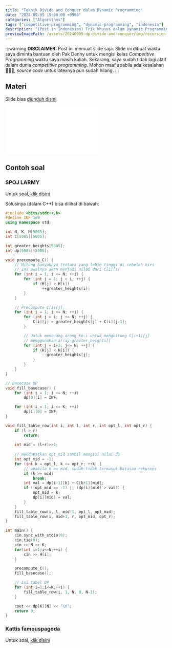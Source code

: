 ```yaml
---
title: "Teknik Divide and Conquer dalam Dynamic Programming"
date: "2024-09-09 19:00:00 +0900"
categories: ["Algorithms"]
tags: ["competitive-programming", "dynamic-programming", "indonesia"]
description: "(Post in Indonesian) Trik khusus dalam Dynamic Programming."
previewImagePath: /assets/20240909-dp-divide-and-conquer/img/recursion-tree.png
---
```


:::warning
**DISCLAIMER:**
Post ini memuat slide saja. Slide ini dibuat waktu saya diminta bantuan oleh Pak Denny
untuk mengisi kelas *Competitive Programming* waktu saya masih kuliah. Sekarang, saya sudah
tidak lagi aktif dalam dunia *competitive programming*. Mohon maaf apabila ada
kesalahan 🙏🙏🙏, *source code* untuk latexnya pun sudah hilang.
:::

## Materi

Slide bisa [diunduh disini](/assets/20240909-dp-divide-and-conquer/pdf/dnc_dp.pdf).

<embed
  className="min-h-[600px] w-full"
  src="/assets/20240909-dp-divide-and-conquer/pdf/dnc_dp.pdf"
  type="application/pdf"
  />


## Contoh soal

### SPOJ LARMY
Untuk soal, [klik disini](https://www.spoj.com/problems/LARMY/)

Solusinya (dalam C++) bisa dilihat di bawah:

```c++
#include <bits/stdc++.h>
#define INF 1e9
using namespace std;

int N, K, H[5005];
int C[5005][5005];

int greater_heights[5005];
int dp[5005][5005];

void precompute_C() {
    // Hitung banyaknya tentara yang lebih tinggi di sebelah kiri
    // Ini awalnya akan menjadi nilai dari C[1][i]
    for (int i = 1; i <= N; ++i) {
        for (int j = 1; j < i; ++j) {
            if (H[j] > H[i])
                ++greater_heights[i];
        }
    }

    // Precompute C[i][j]
    for (int i = 1; i <= N; ++i) {
        for (int j = i; j <= N; ++j) {
            C[i][j] = greater_heights[j] + C[i][j-1];
        }

        // Untuk membuang orang ke-i untuk menghitung C[i+1][j]
        // menggunakan array greater_heights[]
        for (int j = i+1; j<= N; ++j) {
            if (H[j] < H[i]) {
                --greater_heights[j];
            }
        }
    }
}

// Basecase DP
void fill_basecase() {
    for (int i = 1; i <= N; ++i)
        dp[0][i] = INF;

    for (int i = 1; i <= K; ++i)
        dp[i][0] = INF;
}

void fill_table_row(int i, int l, int r, int opt_l, int opt_r) {
    if (l > r)
        return;
    
    int mid = (l+r)>>1;
    
    // mendapatkan opt_mid sambil mengisi nilai dp
    int opt_mid = -1;
    for (int k = opt_l; k <= opt_r; ++k) {
        // apabila k >= mid, sudah tidak termasuk batasan rekurens
        if (k >= mid)
            break;
        int val = dp[i-1][k] + C[k+1][mid];
        if ((opt_mid == -1) || (dp[i][mid] > val)) {
            opt_mid = k;
            dp[i][mid] = val;
        }
    }
    fill_table_row(i, l, mid-1, opt_l, opt_mid);
    fill_table_row(i, mid+1, r, opt_mid, opt_r);
}

int main() {
    cin.sync_with_stdio(0);
    cin.tie(0);
    cin >> N >> K;
    for(int i=1;i<=N;++i) {
        cin >> H[i];
    }

    precompute_C();
    fill_basecase();

    // Isi tabel DP
    for (int i=1;i<=K;++i) {
        fill_table_row(i, 1, N, 0, N-1);
    }

    cout << dp[K][N] << '\n';
    return 0;
}
```

### Kattis famouspagoda
Untuk soal, [klik disini](https://open.kattis.com/problems/famouspagoda)
